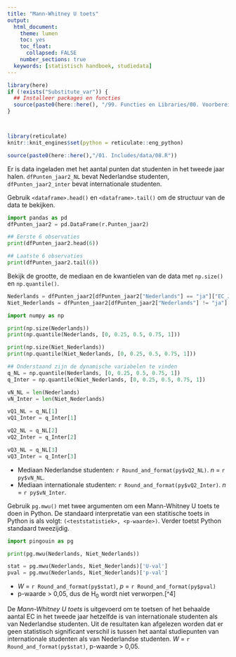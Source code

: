 ```yaml
---
title: "Mann-Whitney U toets"
output:
  html_document:
    theme: lumen
    toc: yes
    toc_float: 
      collapsed: FALSE 
    number_sections: true
  keywords: [statistisch handboek, studiedata]
---
```

<!-- ## CLOSEDBLOK: Functies.py -->
```r
library(here)
if (!exists("Substitute_var")) {
  ## Installeer packages en functies
  source(paste0(here::here(), "/99. Functies en Libraries/00. Voorbereidingen.R"), echo = FALSE)
}
```
<!-- ## /CLOSEDBLOK: Functies.py -->

<style>
`r htmltools::includeHTML(paste0(here::here(),"/01. Includes/css/Stylesheet_SHHO.css"))`
</style>

<!-- ## CLOSEDBLOK: Header.py -->
```r
```
<!-- ## /CLOSEDBLOK: Header.py -->

<!-- ## CLOSEDBLOK: Status.py -->
```r
```
<!-- ## /CLOSEDBLOK: Status.py -->

<!-- ## CLOSEDBLOK: Reticulate.py -->
```r
library(reticulate)
knitr::knit_engines$set(python = reticulate::eng_python)
```
<!-- ## /CLOSEDBLOK: Reticulate.py -->

<!-- ## OPENBLOK: Data-aanmaken.py -->
```r
source(paste0(here::here(),"/01. Includes/data/08.R"))
```
<!-- ## /OPENBLOK: Data-aanmaken.py -->

<!-- ## TEKSTBLOK: Dataset-inladen.py -->
Er is data ingeladen met het aantal punten dat studenten in het tweede jaar halen. `dfPunten_jaar2_NL` bevat Nederlandse studenten, `dfPunten_jaar2_inter` bevat internationale studenten. 
<!-- ## /TEKSTBLOK: Dataset-inladen.py -->

<!-- ## TEKSTBLOK: Data-bekijken.py -->
Gebruik `<dataframe>.head()` en `<dataframe>.tail()` om de structuur van de data te bekijken.
<!-- ## /TEKSTBLOK: Data-bekijken.py -->

<!-- ## OPENBLOK: Data-bekijken.py -->
```python
import pandas as pd
dfPunten_jaar2 = pd.DataFrame(r.Punten_jaar2)
```

```python
## Eerste 6 observaties
print(dfPunten_jaar2.head(6))
```

```python
## Laatste 6 observaties
print(dfPunten_jaar2.tail(6))
```
<!-- ## /OPENBLOK: Data-bekijken.py -->

<!-- ## TEKSTBLOK: Data-beschrijven.py -->
Bekijk de grootte, de mediaan en de kwantielen van de data met `np.size()` en `np.quantile()`.
<!-- ## /TEKSTBLOK: Data-beschrijven.py -->

<!-- ## OPENBLOK: Data-selecteren.py -->
```python
Nederlands = dfPunten_jaar2[dfPunten_jaar2["Nederlands"] == "ja"]["EC_Jaar2"]
Niet_Nederlands = dfPunten_jaar2[dfPunten_jaar2["Nederlands"] != "ja"]["EC_Jaar2"]
```
<!-- ## /OPENBLOK: Data-selecteren.py -->

<!-- ## OPENBLOK: Numpy-inladen.py -->
```python
import numpy as np
```
<!-- ## /OPENBLOK: Numpy-inladen.py -->

<!-- ## OPENBLOK: Data-beschrijven-1.py -->
```python
print(np.size(Nederlands))
print(np.quantile(Nederlands, [0, 0.25, 0.5, 0.75, 1]))
```
<!-- ## /OPENBLOK: Data-beschrijven-1.py -->

<!-- ## OPENBLOK: Data-beschrijven-2.py -->
```python
print(np.size(Niet_Nederlands))
print(np.quantile(Niet_Nederlands, [0, 0.25, 0.5, 0.75, 1]))
```
<!-- ## /OPENBLOK: Data-beschrijven-2.py -->

<!-- ## CLOSEDBLOK: Data-beschrijven-3.py -->
``` python
## Onderstaand zijn de dynamische variabelen te vinden
q_NL = np.quantile(Nederlands, [0, 0.25, 0.5, 0.75, 1])
q_Inter = np.quantile(Niet_Nederlands, [0, 0.25, 0.5, 0.75, 1])

vN_NL = len(Nederlands)
vN_Inter = len(Niet_Nederlands)

vQ1_NL = q_NL[1]
vQ1_Inter = q_Inter[1]

vQ2_NL = q_NL[2]
vQ2_Inter = q_Inter[2]

vQ3_NL = q_NL[3]
vQ3_Inter = q_Inter[3]
```
<!-- ## /CLOSEDBLOK: Data-beschrijven-3.py -->

<!-- ## TEKSTBLOK: Data-beschrijven2.py -->
* Mediaan Nederlandse studenten: `r Round_and_format(py$vQ2_NL)`. *n* = `r py$vN_NL`.
* Mediaan internationale studenten: `r Round_and_format(py$vQ2_Inter)`. *n* = `r py$vN_Inter`.

<!-- ## /TEKSTBLOK: Data-beschrijven2.py -->

<!-- ## TEKSTBLOK: Mann-Whitney-U-toets-1.py -->
Gebruik `pg.mwu()` met twee argumenten om een Mann-Whitney U toets te doen in Python. De standaard interpretatie van een statitische toets in Python is als volgt: `(<teststatistiek>, <p-waarde>)`. Verder toetst Python standaard tweezijdig.
<!-- ## /TEKSTBLOK: Mann-Whitney-U-toets-1.py -->

<!-- ## OPENBLOK: Mann-Whitney-U-toets-2.py -->
```python
import pingouin as pg
```

```python
print(pg.mwu(Nederlands, Niet_Nederlands))
```
<!-- ## /OPENBLOK: Mann-Whitney-U-toets-2.py -->

<!-- ## CLOSEDBLOK: Mann-Whitney-U-toets-3.py -->
```python
stat = pg.mwu(Nederlands, Niet_Nederlands)['U-val']
pval = pg.mwu(Nederlands, Niet_Nederlands)['p-val']
```
<!-- ## /CLOSEDBLOK: Mann-Whitney-U-toets-3.py -->

<!-- ## TEKSTBLOK: Mann-Whitney-U-toets-4.py -->
* *W* = `r Round_and_format(py$stat)`, *p* = `r Round_and_format(py$pval)`
* p-waarde > 0,05, dus de H~0~ wordt niet verworpen.[^4]

<!-- ## /TEKSTBLOK: Mann-Whitney-U-toets-4.py -->

<!-- ## TEKSTBLOK: Rapportage.py -->
De *Mann-Whitney U toets* is uitgevoerd om te toetsen of het behaalde aantal EC in het tweede jaar hetzelfde is van internationale studenten als van Nederlandse studenten. Uit de resultaten kan afgelezen worden dat er geen statistisch significant verschil is tussen het aantal studiepunten van internationale studenten als van Nederlandse studenten. *W* = `r Round_and_format(py$stat)`, p-waarde > 0,05. 
<!-- ## /TEKSTBLOK: Rapportage.py -->
